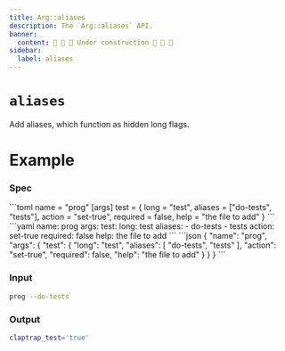 ```yaml
---
title: Arg::aliases
description: The `Arg::aliases` API.
banner:
  content: 🚧 🚧 🚧 Under construction 🚧 🚧 🚧
sidebar:
  label: aliases
---
```



# `aliases` <LinkButton href="https://docs.rs/clap/latest/clap/struct.Arg.html#method.aliases" icon="open-book" variant="minimal"></LinkButton>

<Badge text="since 0.1.0" size="small" />

Add aliases, which function as hidden long flags.

# Example

### Spec

<Tabs syncKey="format">
  <TabItem label="TOML">
```toml
name = "prog"
[args]
test = { long = "test", aliases = ["do-tests", "tests"], action = "set-true", required = false, help = "the file to add" }
```
  </TabItem>
  <TabItem label="YAML">
```yaml
name: prog
args:
  test:
    long: test
    aliases:
    - do-tests
    - tests
    action: set-true
    required: false
    help: the file to add
```
  </TabItem>
  <TabItem label="JSON">
```json
{
  "name": "prog",
  "args": {
    "test": {
      "long": "test",
      "aliases": [
        "do-tests",
        "tests"
      ],
      "action": "set-true",
      "required": false,
      "help": "the file to add"
    }
  }
}
```
  </TabItem>
</Tabs>

### Input

```bash
prog --do-tests
```

### Output

```bash
claptrap_test='true'
```
